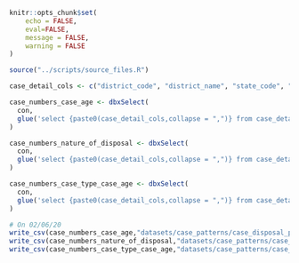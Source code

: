 ```r
knitr::opts_chunk$set(
	echo = FALSE,
	eval=FALSE,
	message = FALSE,
	warning = FALSE
)

source("../scripts/source_files.R")

case_detail_cols <- c("district_code", "district_name", "state_code", "state_name", "complex_code", "court_name", "est_code", "cino", "case_no", "fil_no", "fil_year", "reg_no", "reg_year_date", "updated_type_name", "date_of_decision", "date_of_filing", "dt_regis", "updated_disp_name", "disp_nature")
```


```r
case_numbers_case_age <- dbxSelect(
  con,
  glue('select {paste0(case_detail_cols,collapse = ",")} from case_details where disp_name IN ({paste0("\\\'",case_disposal_patterns_case_age,"\\\'",collapse = ",")})')
)
```

```r
case_numbers_nature_of_disposal <- dbxSelect(
  con,
  glue('select {paste0(case_detail_cols,collapse = ",")} from case_details where disp_name IN ({paste0("\\\'",case_disposal_patterns_nature_of_disposal,"\\\'",collapse = ",")})')
)
```

```r
case_numbers_case_type_case_age <- dbxSelect(
  con,
  glue('select {paste0(case_detail_cols,collapse = ",")} from case_details where type_name IN ({paste0("\\\'",case_type_patterns_case_age,"\\\'",collapse = ",")})')
)
```


```r
# On 02/06/20
write_csv(case_numbers_case_age,"datasets/case_patterns/case_disposal_patterns_case_age.csv")
write_csv(case_numbers_nature_of_disposal,"datasets/case_patterns/case_numbers_nature_of_disposal.csv")
write_csv(case_numbers_case_type_case_age,"datasets/case_patterns/case_numbers_case_type_case_age.csv")
```

